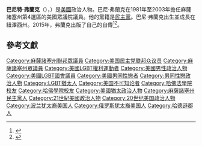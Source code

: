 {{noteTA
|G1=美國州份與地名
}}
{{Infobox officeholder
| name = 巴尼·弗蘭克
| original_name = {{lang|en|Barney Frank}}{{in lang|en}}
| image = Barney Frank.jpg
| state = [[麻塞諸塞州|麻塞諸塞州]]
| district = {{ushr|MA|4|4}}
| term_start = 1981年1月3日
| term_end = 2013年1月3日
| predecessor = {{Link-en|羅伯特·德里南|Robert Drinan}}
| successor = [[喬·甘迺迪三世|喬·甘迺迪三世]]
| office1 = {{Link-en|美國眾議院金融事務委員會|United States House Committee on Financial Services|美國眾議院金融事務委員會副主席}}
| term_start1 = 2011年1月3日
| term_end1 = 2013年1月3日
| predecessor1 = [[斯賓塞·巴卡斯|斯賓塞·巴卡斯]]
| successor1 = {{Link-en|瑪克辛·沃特斯|Maxine Waters}}
| term_start2 = 2003年1月3日
| term_end2 = 2007年1月3日
| predecessor2 = {{Link-en|約翰·J·拉斐爾斯|John J. LaFalce}}
| successor2 = 斯賓塞·巴卡斯
| office3 = 美國眾議院金融事務委員會主席
| term_start3 = 2007年1月4日
| term_end3 = 2011年1月3日
| preceded3 = [[邁克·奧克斯利|邁克·奧克斯利]]
| succeeded3 = 斯賓塞·巴卡斯
| state_house4 = 麻薩諸塞州
| district4 = {{Link-en|麻薩諸塞州眾議院第八薩福克選區|Massachusetts House of Representatives' 8th Suffolk district|薩福克}}
| term_start4 = 1979年1月3日
| term_end4 = 1981年1月3日
| predecessor4 = 法蘭西斯·戴利<br><small>{{lang|en|Francis Dailey}}</small>
| successor4 = 湯馬斯·瓦利<br><small>{{lang|en|Thomas Vallely}}</small>
| state_house5 = 麻薩諸塞州
| district5 = 薩福克 
| term_start5 = 1973年1月3日
| term_end5 = 1979年1月3日
| predecessor5 = 艾略特·沃茲沃思<br><small>{{lang|en|Eliot Wadsworth}}</small>
| successor5 = 丹尼爾·波卡斯基<br><small>{{lang|en|Daniel Pokaski}}</small>
| birth_name = Barnett Frank
| birth_date = {{birth date and age|1940|3|31}}
| birth_place = {{USA}}[[紐澤西州|紐澤西州]][[貝永_(新澤西州)|貝永]]
| death_date = 
| death_place = 
| party = [[民主黨_(美國)|民主黨]]
| spouse = {{marriage|Jim Ready|2012}}
| education = [[哈佛大學|哈佛大學]]（[[文學學士|BA]]、[[法律博士|JD]]）
}}
'''巴尼特·弗蘭克'''（{{lang-en|Barnett Frank}}），{{bd|1940年|3月31日}}）是[[美國|美國]]政治人物。巴尼·弗蘭克在1981年至2003年擔任麻薩諸塞州第4選區的美國眾議院議員。他的黨籍是[[民主黨_(美國)|民主黨]]。巴尼·弗蘭克出生並成長在紐澤西州。2015年，弗蘭克出版了自己的自傳<ref name="us.macmillan.com">{{cite web|url=http://us.macmillan.com/frank/barneyfrank|title=Frank|author=Macmillan|work=Macmillan}}</ref><ref>{{cite web|url=https://www.bostonglobe.com/arts/books/2015/03/16/book-review-frank-life-politics-from-great-society-same-sex-marriage-barney-frank/pcULlWUpdM4DgLgurxbc3L/story.html|title=‘Frank: A Life in Politics From the Great Society to Same-Sex Marriage’ by Barney Frank - The Boston Globe|work=BostonGlobe.com|accessdate=2016-01-04|archive-date=2018-10-05|archive-url=https://web.archive.org/web/20181005162406/https://www.bostonglobe.com/arts/books/2015/03/16/book-review-frank-life-politics-from-great-society-same-sex-marriage-barney-frank/pcULlWUpdM4DgLgurxbc3L/story.html|dead-url=no}}</ref>。

== 參考文獻 ==
{{reflist}}

{{Authority control}}
{{DEFAULTSORT:Frank, Barney}}
[[Category:麻薩諸塞州聯邦眾議員|Category:麻薩諸塞州聯邦眾議員]]
[[Category:美国民主党联邦众议员|Category:美国民主党联邦众议员]]
[[Category:麻薩諸塞州眾議員|Category:麻薩諸塞州眾議員]]
[[Category:美國LGBT權利運動者|Category:美國LGBT權利運動者]]
[[Category:美國男性政治人物|Category:美國男性政治人物]]
[[Category:美國LGBT國會議員|Category:美國LGBT國會議員]]
[[Category:美國男同性戀者|Category:美國男同性戀者]]
[[Category:男同性戀政治人物|Category:男同性戀政治人物]]
[[Category:LGBT猶太人|Category:LGBT猶太人]]
[[Category:美国不可知论者|Category:美国不可知论者]]
[[Category:哈佛法學院校友|Category:哈佛法學院校友]]
[[Category:哈佛學院校友|Category:哈佛學院校友]]
[[Category:美國猶太政治人物|Category:美國猶太政治人物]]
[[Category:麻薩諸塞州民主黨人|Category:麻薩諸塞州民主黨人]]
[[Category:21世紀美國政治人物|Category:21世紀美國政治人物]]
[[Category:20世纪美国政治人物|Category:20世纪美国政治人物]]
[[Category:波兰犹太裔美国人|Category:波兰犹太裔美国人]]
[[Category:俄罗斯犹太裔美国人|Category:俄罗斯犹太裔美国人]]
[[Category:哈德遜郡人|Category:哈德遜郡人]]